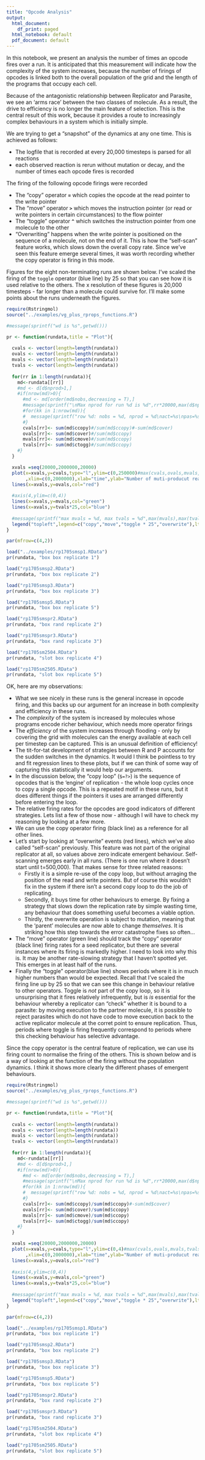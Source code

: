 ```yaml
---
title: "Opcode Analysis"
output:
  html_document:
    df_print: paged
  html_notebook: default
  pdf_document: default
---
```


In this notebook, we present an analysis the number of times an opcode fires over a run. It is anticipated that this measurement will indicate how the complexity of the system increases, because the number of firings of opcodes is linked both to the overall population of the grid and the length of the programs that occupy each cell. 

Because of the antagonistic relationship between Replicator and Parasite, we see an 'arms race' between the two classes of molecule. As a result, the drive to efficiency is no longer the main feature of selection. This is the central result of this work, because it provides a route to increasingly complex behaviours in a system which is initially simple. 

We are trying to get a "snapshot" of the dynamics at any one time. This is achieved as follows:

- The logfile that is recorded at every 20,000 timesteps is parsed for all reactions
- each observed reaction is rerun without mutation or decay, and the number of times each opcode fires is recorded

The firing of the following opcode firings were recorded

- The "copy" operator **`=`** which copies the opcode at the read pointer to the write pointer
- The "move" operator **`>`** which moves the instruction pointer (or read or write pointers in certain circumstances) to the flow pointer
- The "toggle" operator **`^`** which switches the instruction pointer from one molecule to the other
- "Overwriting" happens when the write pointer is positioned on the sequence of a molecule, not on the end of it. This is how the "self-scan" feature works, which slows down the overall copy rate. Since we've seen this feature emerge several times, it was worth recording whether the copy operator is firing in this mode. 

Figures for the eight non-terminating runs are shown below. I've scaled the firing of the `toggle` operator (blue line) by 25 so that you can see how it is used relative to the others. The x resolution of these figures is 20,000 timesteps - far longer than a molecule could survive for. I'll make some points about the runs underneath the figures.


```r
require(Rstringmol)
source("../examples/vg_plus_rprops_functions.R")

#message(sprintf("wd is %s",getwd()))

pr <- function(rundata,title = "Plot"){
  
  cvals <- vector(length=length(rundata))
  ovals <- vector(length=length(rundata))
  mvals <- vector(length=length(rundata))
  tvals <- vector(length=length(rundata))
  
  for(rr in 1:length(rundata)){
    md<-rundata[[rr]]
    #md <- d[d$nprod>1,]
    #if(nrow(md)>0){
      #md <- md[order(md$nobs,decreasing = T),]
      #message(sprintf("\nMax nprod for run %d is %d",rr*20000,max(d$nprod)))
      #for(kk in 1:nrow(md)){
      #  message(sprintf("row %d: nobs = %d, nprod = %d\nact=%s\npas=%s\n",kk,md$nobs[kk],md$nprod[kk],md$actseq[kk],md$passeq[kk]))    
      #}
      cvals[rr]<- sum(md$ccopy)#/sum(md$ccopy)#-sum(md$cover)
      ovals[rr]<- sum(md$cover)#/sum(md$ccopy)
      mvals[rr]<- sum(md$cmove)#/sum(md$ccopy)
      tvals[rr]<- sum(md$ctogg)#/sum(md$ccopy)
    #}
  }

  xvals =seq(20000,2000000,20000) 
  plot(x=xvals,y=cvals,type="l",ylim=c(0,250000)#max(cvals,ovals,mvals,tvals))
       ,xlim=c(0,2000000),xlab="time",ylab="Number of muti-producut reactions",main=title)
  lines(x=xvals,y=ovals,col="red")
  
  #axis(4,ylim=c(0,4))
  lines(x=xvals,y=mvals,col="green")
  lines(x=xvals,y=tvals*25,col="blue")
  
  #message(sprintf("max mvals = %d, max tvals = %d",max(mvals),max(tvals)))
  legend("topleft",legend=c("copy","move","toggle * 25","overwrite"),lty=1,col=c("black","green","blue","red"))
}

par(mfrow=c(4,2))

load("../examples/rp1705smsp1.RData")
pr(rundata, "box box replicate 1")

load("rp1705smsp2.RData")
pr(rundata, "box box replicate 2")

load("rp1705smsp3.RData")
pr(rundata, "box box replicate 3")

load("rp1705smsp5.RData")
pr(rundata, "box box replicate 5")

load("rp1705smspr2.RData")
pr(rundata, "box rand replicate 2")

load("rp1705smspr3.RData")
pr(rundata, "box rand replicate 3")

load("rp1705sm2504.RData")
pr(rundata, "slot box replicate 4")

load("rp1705sm2505.RData")
pr(rundata, "slot box replicate 5")
```

OK, here are my observations:

- What we see nicely in these runs is the general increase in opcode firing, and this backs up our argument for an increase in both complexity and efficiency in these runs. 
- The *complexity* of the system is increased by molecules whose programs encode richer behaviour, which needs more operator firings
- The *efficiency* of the system increases through flooding - only by covering the grid with molecules can the energy available at each cell per timestep can be captured. This is an unusual definition of efficiency!
- The tit-for-tat development of strategies between R and P accounts for the sudden switches in the dynamics. It would I think be pointless to try and fit regression lines to these plots, but if we can think of some way of capturing this statistically it would help our arguments. 
- In the discussion below, the "copy loop" (`$=?>`) is the sequence of opcodes that is the 'engine' of replication - the whole loop cycles once to copy a single opcode. This is a repeated motif in these runs, but it does different things if the pointers it uses are arranged differently before entering the loop. 
- The relative firing rates for the opcodes are good indicators of different strategies. Lets list a few of those now - although I will have to check my reasoning by looking at a few more.
- We can use the copy operator firing (black line) as a reference for all other lines. 
- Let's start by looking at "overwrite" events (red lines), which we've also called "self-scan" previously. This feature was not part of the original replicator at all, so values above zero indicate emergent behaviour. Self-scanning emerges early in all runs. (There is one run where it doesn't start until t=500,000). That makes sense for three related reasons:
    - Firstly it is a simple re-use of the copy loop, but without arraging the position of the read and write pointers. But of course this wouldn't fix in the system if there isn't a second copy loop to do the job of replicating. 
    - Secondly, it buys time for other behaviours to emerge. By fixing a strategy that slows down the replication rate by simple wasting time, any behaviour that does something useful becomes a viable option. 
    - Thirdly, the overwrite operation is subject to mutation, meaning that the 'parent' molecules are now able to change *themselves*. It is striking how this step towards the error catastrophe fixes so often...
- The "move" operator (green line) should track the "copy" operator (black line) firing rates for a seed replicator, but there are several instances where its firing is markedly higher. I need to look into why this is. It may be another rate-slowing strategy that I haven't spotted yet. This emerges in at least half of the runs. 
- Finally the "toggle" operator(blue line) shows periods where it is in much higher numbers than would be expected. Recall that I've scaled the firing line up by 25 so that we can see this change in behaviour relative to other operators. Toggle is *not* part of the copy loop, so it is unsurprising that it fires relatively infrequently, but is *is* essential for the behaviour whereby a replicator can "check" whether it is bound to a parasite: by moving execution to the partner molecule, it is possible to reject parasites which do not have code to move execution back to the active replicator molecule at the corret point to ensure replication. Thus, periods where toggle is firing frequently correspond to periods where this checking behaviour has selective advantage. 


Since the copy operator is the central feature of replication, we can use its firing count to normalise the firing of the others. This is shown below and is a way of looking at the function of the firing without the population dynamics. I think it shows more clearly the different phases of emergent behaviours. 


    
```r
require(Rstringmol)
source("../examples/vg_plus_rprops_functions.R")

#message(sprintf("wd is %s",getwd()))

pr <- function(rundata,title = "Plot"){
  
  cvals <- vector(length=length(rundata))
  ovals <- vector(length=length(rundata))
  mvals <- vector(length=length(rundata))
  tvals <- vector(length=length(rundata))
  
  for(rr in 1:length(rundata)){
    md<-rundata[[rr]]
    #md <- d[d$nprod>1,]
    #if(nrow(md)>0){
      #md <- md[order(md$nobs,decreasing = T),]
      #message(sprintf("\nMax nprod for run %d is %d",rr*20000,max(d$nprod)))
      #for(kk in 1:nrow(md)){
      #  message(sprintf("row %d: nobs = %d, nprod = %d\nact=%s\npas=%s\n",kk,md$nobs[kk],md$nprod[kk],md$actseq[kk],md$passeq[kk]))    
      #}
      cvals[rr]<- sum(md$ccopy)/sum(md$ccopy)#-sum(md$cover)
      ovals[rr]<- sum(md$cover)/sum(md$ccopy)
      mvals[rr]<- sum(md$cmove)/sum(md$ccopy)
      tvals[rr]<- sum(md$ctogg)/sum(md$ccopy)
    #}
  }

  xvals =seq(20000,2000000,20000) 
  plot(x=xvals,y=cvals,type="l",ylim=c(0,4)#max(cvals,ovals,mvals,tvals))
       ,xlim=c(0,2000000),xlab="time",ylab="Number of muti-producut reactions",main=title)
  lines(x=xvals,y=ovals,col="red")
  
  #axis(4,ylim=c(0,4))
  lines(x=xvals,y=mvals,col="green")
  lines(x=xvals,y=tvals*25,col="blue")
  
  #message(sprintf("max mvals = %d, max tvals = %d",max(mvals),max(tvals)))
  legend("topleft",legend=c("copy","move","toggle * 25","overwrite"),lty=1,col=c("black","green","blue","red"))
}

par(mfrow=c(4,2))

load("../examples/rp1705smsp1.RData")
pr(rundata, "box box replicate 1")

load("rp1705smsp2.RData")
pr(rundata, "box box replicate 2")

load("rp1705smsp3.RData")
pr(rundata, "box box replicate 3")

load("rp1705smsp5.RData")
pr(rundata, "box box replicate 5")

load("rp1705smspr2.RData")
pr(rundata, "box rand replicate 2")

load("rp1705smspr3.RData")
pr(rundata, "box rand replicate 3")

load("rp1705sm2504.RData")
pr(rundata, "slot box replicate 4")

load("rp1705sm2505.RData")
pr(rundata, "slot box replicate 5")
```
